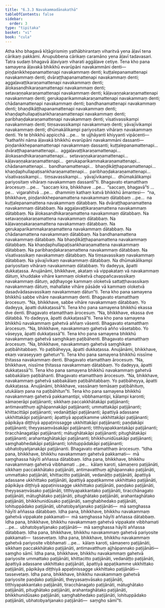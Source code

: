 ```yaml
---
title: "6.3.3 Navakammadānakathā"
tableOfContents: false
sidebar:
  order: 3
type: "tipitaka"
basket: "vi"
book: "cula"
---
```



<DynamicBreadcrumb />

<Division number="323" book="cula" e="ch" v="4" p="324">

<Paragraph number="1399" book="cula">
Atha kho bhagavā kīṭāgirismiṃ yathābhirantaṃ viharitvā yena āḷavī tena cārikaṃ pakkāmi. Anupubbena cārikaṃ caramāno yena āḷavī tadavasari. Tatra sudaṃ bhagavā āḷaviyaṃ viharati aggāḷave cetiye. Tena kho pana samayena āḷavakā bhikkhū evarūpāni navakammāni denti—  piṇḍanikkhepanamattenapi navakammaṃ denti; kuṭṭalepanamattenapi navakammaṃ denti; dvāraṭṭhapanamattenapi navakammaṃ denti; aggaḷavaṭṭikaraṇamattenapi navakammaṃ denti; ālokasandhikaraṇamattenapi navakammaṃ denti; setavaṇṇakaraṇamattenapi navakammaṃ denti; kāḷavaṇṇakaraṇamattenapi navakammaṃ denti; gerukaparikammakaraṇamattenapi navakammaṃ denti; chādanamattenapi navakammaṃ denti; bandhanamattenapi navakammaṃ denti; bhaṇḍikāṭṭhapanamattenapi navakammaṃ denti; khaṇḍaphullapaṭisaṅkharaṇamattenapi navakammaṃ denti; paribhaṇḍakaraṇamattenapi navakammaṃ denti; vīsativassikampi navakammaṃ denti; tiṃsavassikampi navakammaṃ denti; yāvajīvikampi navakammaṃ denti; dhūmakālikampi pariyositaṃ vihāraṃ navakammaṃ denti. Ye te bhikkhū appicchā …pe…  te ujjhāyanti khiyyanti vipācenti—  “kathañhi nāma āḷavakā bhikkhū evarūpāni navakammāni dassanti—  piṇḍanikkhepanamattenapi navakammaṃ dassanti; kuṭṭalepanamattenapi…  dvāraṭṭhapanamattenapi…  aggaḷavaṭṭikaraṇamattenapi…  ālokasandhikaraṇamattenapi…  setavaṇṇakaraṇamattenapi…  kāḷavaṇṇakaraṇamattenapi…  gerukaparikammakaraṇamattenapi…  chādanamattenapi…  bandhanamattenapi…  bhaṇḍikāṭṭhapanamattenapi…  khaṇḍaphullapaṭisaṅkharaṇamattenapi…  paribhaṇḍakaraṇamattenapi…  vīsativassikampi…  tiṃsavassikampi…  yāvajīvikampi…  dhūmakālikampi pariyositaṃ vihāraṃ navakammaṃ dassantī”ti. Bhagavato etamatthaṃ ārocesuṃ …pe…  “saccaṃ kira, bhikkhave …pe…  “saccaṃ, bhagavā”ti …pe…  vigarahitvā …pe…  dhammiṃ kathaṃ katvā bhikkhū āmantesi—  “na, bhikkhave, piṇḍanikkhepanamattena navakammaṃ dātabbaṃ …pe…  na kuṭṭalepanamattena navakammaṃ dātabbaṃ. Na dvāraṭṭhapanamattena navakammaṃ dātabbaṃ. Na aggaḷavaṭṭikaraṇamattena navakammaṃ dātabbaṃ. Na ālokasandhikaraṇamattena navakammaṃ dātabbaṃ. Na setavaṇṇakaraṇamattena navakammaṃ dātabbaṃ. Na kāḷavaṇṇakaraṇamattena navakammaṃ dātabbaṃ. Na gerukaparikammakaraṇamattena navakammaṃ dātabbaṃ. Na chādanamattena navakammaṃ dātabbaṃ. Na bandhanamattena navakammaṃ dātabbaṃ. Na bhaṇḍikāṭṭhapanamattena navakammaṃ dātabbaṃ. Na khaṇḍaphullapaṭisaṅkharaṇamattena navakammaṃ dātabbaṃ. Na paribhaṇḍakaraṇamattena navakammaṃ dātabbaṃ. Na vīsativassikaṃ navakammaṃ dātabbaṃ. Na tiṃsavassikaṃ navakammaṃ dātabbaṃ. Na yāvajīvikaṃ navakammaṃ dātabbaṃ. Na dhūmakālikampi pariyositaṃ vihāraṃ navakammaṃ dātabbaṃ. Yo dadeyya, āpatti dukkaṭassa. Anujānāmi, bhikkhave, akataṃ vā vippakataṃ vā navakammaṃ dātuṃ, khuddake vihāre kammaṃ oloketvā chappañcavassikaṃ navakammaṃ dātuṃ, aḍḍhayoge kammaṃ oloketvā sattaṭṭhavassikaṃ navakammaṃ dātuṃ, mahallake vihāre pāsāde vā kammaṃ oloketvā dasadvādasavassikaṃ navakammaṃ dātun”ti.
</Paragraph>

<Paragraph number="1400" book="cula">
Tena kho pana samayena bhikkhū sabbe vihāre navakammaṃ denti. Bhagavato etamatthaṃ ārocesuṃ. “Na, bhikkhave, sabbe vihāre navakammaṃ dātabbaṃ. Yo dadeyya, āpatti dukkaṭassā”ti.
</Paragraph>

<Paragraph number="1401" book="cula">
Tena kho pana samayena bhikkhū ekassa dve denti. Bhagavato etamatthaṃ ārocesuṃ. “Na, bhikkhave, ekassa dve dātabbā. Yo dadeyya, āpatti dukkaṭassā”ti.
</Paragraph>

<Paragraph number="1402" book="cula">
Tena kho pana samayena bhikkhū navakammaṃ gahetvā aññaṃ vāsenti. Bhagavato etamatthaṃ ārocesuṃ. “Na, bhikkhave, navakammaṃ gahetvā añño vāsetabbo. Yo vāseyya, āpatti dukkaṭassā”ti.
</Paragraph>

<Paragraph number="1403" book="cula">
Tena kho pana samayena bhikkhū navakammaṃ gahetvā saṃghikaṃ paṭibāhenti. Bhagavato etamatthaṃ ārocesuṃ. “Na, bhikkhave, navakammaṃ gahetvā saṃghikaṃ paṭibāhitabbaṃ. Yo paṭibāheyya, āpatti dukkaṭassa. Anujānāmi, bhikkhave, ekaṃ varaseyyaṃ gahetun”ti.
</Paragraph>

<Paragraph number="1404" book="cula">
Tena kho pana samayena bhikkhū nissīme ṭhitassa navakammaṃ denti. Bhagavato etamatthaṃ ārocesuṃ. “Na, bhikkhave, nissīme ṭhitassa navakammaṃ dātabbaṃ. Yo dadeyya, āpatti dukkaṭassā”ti.
</Paragraph>

<Paragraph number="1405" book="cula">
Tena kho pana samayena bhikkhū navakammaṃ gahetvā sabbakālaṃ paṭibāhanti. Bhagavato etamatthaṃ ārocesuṃ. “Na, bhikkhave, navakammaṃ gahetvā sabbakālaṃ paṭibāhitabbaṃ. Yo paṭibāheyya, āpatti dukkaṭassa. Anujānāmi, bhikkhave, vassānaṃ temāsaṃ paṭibāhituṃ, utukālaṃ pana na paṭibāhitun”ti.
</Paragraph>

<Paragraph number="1406" book="cula">
Tena kho pana samayena bhikkhū navakammaṃ gahetvā pakkamantipi, vibbhamantipi, kālampi karonti; sāmaṇerāpi paṭijānanti; sikkhaṃ paccakkhātakāpi paṭijānanti; antimavatthuṃ ajjhāpannakāpi paṭijānanti; ummattakāpi paṭijānanti; khittacittāpi paṭijānanti; vedanāṭṭāpi paṭijānanti; āpattiyā adassane ukkhittakāpi paṭijānanti; āpattiyā appaṭikamme ukkhittakāpi paṭijānanti; pāpikāya diṭṭhiyā appaṭinissagge ukkhittakāpi paṭijānanti; paṇḍakāpi paṭijānanti; theyyasaṃvāsakāpi paṭijānanti; titthiyapakkantakāpi paṭijānanti; tiracchānagatāpi paṭijānanti; mātughātakāpi paṭijānanti; pitughātakāpi paṭijānanti; arahantaghātakāpi paṭijānanti; bhikkhunidūsakāpi paṭijānanti; saṃghabhedakāpi paṭijānanti; lohituppādakāpi paṭijānanti; ubhatobyañjanakāpi paṭijānanti. Bhagavato etamatthaṃ ārocesuṃ.
</Paragraph>

<Paragraph number="1407" book="cula">
“Idha pana, bhikkhave, bhikkhu navakammaṃ gahetvā pakkamati—  mā saṃghassa hāyīti aññassa dātabbaṃ.
</Paragraph>

<Paragraph number="1408" book="cula">
Idha pana, bhikkhave, bhikkhu navakammaṃ gahetvā vibbhamati …pe…  kālaṃ karoti, sāmaṇero paṭijānāti, sikkhaṃ paccakkhātako paṭijānāti, antimavatthuṃ ajjhāpannako paṭijānāti, ummattako paṭijānāti, khittacitto paṭijānāti, vedanāṭṭo paṭijānāti, āpattiyā adassane ukkhittako paṭijānāti, āpattiyā appaṭikamme ukkhittako paṭijānāti, pāpikāya diṭṭhiyā appaṭinissagge ukkhittako paṭijānāti, paṇḍako paṭijānāti, theyyasaṃvāsako paṭijānāti, titthiyapakkantako paṭijānāti, tiracchānagato paṭijānāti, mātughātako paṭijānāti, pitughātako paṭijānāti, arahantaghātako paṭijānāti, bhikkhunidūsako paṭijānāti, saṃghabhedako paṭijānāti, lohituppādako paṭijānāti, ubhatobyañjanako paṭijānāti—  mā saṃghassa hāyīti aññassa dātabbaṃ.
</Paragraph>

<Paragraph number="1409" book="cula">
Idha pana, bhikkhave, bhikkhu navakammaṃ gahetvā vippakate pakkamati—  mā saṃghassa hāyīti aññassa dātabbaṃ.
</Paragraph>

<Paragraph number="1410" book="cula">
Idha pana, bhikkhave, bhikkhu navakammaṃ gahetvā vippakate vibbhamati …pe…  ubhatobyañjanako paṭijānāti—  mā saṃghassa hāyīti aññassa dātabbaṃ.
</Paragraph>

<Paragraph number="1411" book="cula">
Idha pana, bhikkhave, bhikkhu navakammaṃ gahetvā pariyosite pakkamati—  tassevetaṃ.
</Paragraph>

<Paragraph number="1412" book="cula">
Idha pana, bhikkhave, bhikkhu navakammaṃ gahetvā pariyosite vibbhamati …pe…  kālaṃ karoti, sāmaṇero paṭijānāti, sikkhaṃ paccakkhātako paṭijānāti, antimavatthuṃ ajjhāpannako paṭijānāti—  saṃgho sāmī.
</Paragraph>

<Paragraph number="1413" book="cula">
Idha pana, bhikkhave, bhikkhu navakammaṃ gahetvā pariyosite ummattako paṭijānāti, khittacitto paṭijānāti, vedanāṭṭo paṭijānāti, āpattiyā adassane ukkhittako paṭijānāti, āpattiyā appaṭikamme ukkhittako paṭijānāti, pāpikāya diṭṭhiyā appaṭinissagge ukkhittako paṭijānāti—  tassevetaṃ.
</Paragraph>

<Paragraph number="1414" book="cula">
Idha pana, bhikkhave, bhikkhu navakammaṃ gahetvā pariyosite paṇḍako paṭijānāti, theyyasaṃvāsako paṭijānāti, titthiyapakkantako paṭijānāti, tiracchānagato paṭijānāti, mātughātako paṭijānāti, pitughātako paṭijānāti, arahantaghātako paṭijānāti, bhikkhunidūsako paṭijānāti, saṃghabhedako paṭijānāti, lohituppādako paṭijānāti, ubhatobyañjanako paṭijānāti—  saṃgho sāmī”ti.
</Paragraph>
</Division>